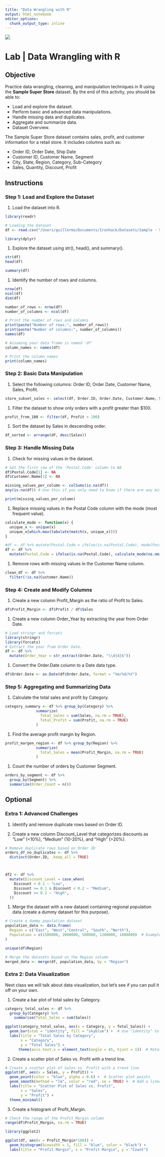 ```yaml
---
title: "Data Wrangling with R"
output: html_notebook
editor_options: 
  chunk_output_type: inline
---
```


![](https://user-images.githubusercontent.com/23629340/40541063-a07a0a8a-601a-11e8-91b5-2f13e4e6b441.png)

# Lab \| Data Wrangling with R

## Objective

Practice data wrangling, cleaning, and manipulation techniques in R using the **Sample Super Store** dataset. By the end of this activity, you should be able to:

-   Load and explore the dataset.
-   Perform basic and advanced data manipulations.
-   Handle missing data and duplicates.
-   Aggregate and summarize data.
-   Dataset Overview.

The Sample Super Store dataset contains sales, profit, and customer information for a retail store. It includes columns such as:

-   Order ID, Order Date, Ship Date
-   Customer ID, Customer Name, Segment
-   City, State, Region, Category, Sub-Category
-   Sales, Quantity, Discount, Profit

## Instructions

### Step 1: Load and Explore the Dataset

1.  Load the dataset into R.

```r
library(readr)

# Loading the Dataset
df <- read.csv("/Users/guillermo/Documents/Ironhack/Datasets/Sample - Superstore/Sample - Superstore.csv")
```


```r
library(dplyr)
```

1.  Explore the dataset using str(), head(), and summary().

```r
str(df)
head(df)
```

```r
summary(df)
```

1.  Identify the number of rows and columns.

```r
nrow(df)
ncol(df)
dim(df)
```

```r

number_of_rows <- nrow(df)
number_of_columns <- ncol(df)

# Print the number of rows and columns
print(paste("Number of rows:", number_of_rows))
print(paste("Number of columns:", number_of_columns))
names(df)
```

```r
# Assuming your data frame is named 'df'
column_names <- names(df)

# Print the column names
print(column_names)
```

### Step 2: Basic Data Manipulation

1.  Select the following columns: Order ID, Order Date, Customer Name, Sales, Profit.

```r
store_subset_sales <- select(df, Order.ID, Order.Date, Customer.Name, Sales, Profit)
```

1.  Filter the dataset to show only orders with a profit greater than \$100.

```r
profit_from_100 <- filter(df, Profit > 100)
```

1.  Sort the dataset by Sales in descending order.

```r
df_sorted <- arrange(df, desc(Sales))
```

### Step 3: Handle Missing Data

1.  Check for missing values in the dataset.

```r
# Set the first row of the 'Postal.Code' column to NA
df$Postal.Code[1] <- NA
df$Customer.Name[1] <- NA
```

```r
missing_values_per_column <- colSums(is.na(df))
any(is.na(df)) # Use this if you only need to know if there are any missing values in the entire dataset.

print(missing_values_per_column)
```

1.  Replace missing values in the Postal Code column with the mode (most frequent value).

```r
calculate_mode <- function(x) {
  unique_x <- unique(x)
  unique_x[which.max(tabulate(match(x, unique_x)))]
}

#df <- df %>% mutate(Postal.Code = ifelse(is.na(Postal.Code), mode(Postal.Code), Postal.Code))
df <- df %>%
  mutate(Postal.Code = ifelse(is.na(Postal.Code), calculate_mode(na.omit(Postal.Code)), Postal.Code))

```

1.  Remove rows with missing values in the Customer Name column.

```r
clean_df <- df %>%
  filter(!is.na(Customer.Name))

```

### Step 4: Create and Modify Columns

1.  Create a new column Profit_Margin as the ratio of Profit to Sales.

```r

df$Profit_Margin <- df$Profit / df$Sales
```

1.  Create a new column Order_Year by extracting the year from Order Date.

```r
# Load stringr and forcats
library(stringr)
library(forcats)
# Extract the year from Order Date.
df <- df %>% 
  mutate(Order_Year = str_extract(Order.Date, "\\d{4}$"))


```

1.  Convert the Order.Date column to a Date data type.

```r
df$Order.Date <- as.Date(df$Order.Date, format = "%m/%d/%Y")


```

### Step 5: Aggregating and Summarizing Data

1.  Calculate the total sales and profit by Category.

```r

category_summary <- df %>% group_by(Category) %>%
              summarize(
                Total_Sales = sum(Sales, na.rm = TRUE),
                Total_Profit = sum(Profit, na.rm = TRUE)
              )
```

1.  Find the average profit margin by Region.

```r
profit_margen_region <- df %>% group_by(Region) %>%
              summarize(
                Total_Sales = mean(Profit_Margin, na.rm = TRUE)
              )
```

1.  Count the number of orders by Customer Segment.

```r

orders_by_segment <- df %>%
  group_by(Segment) %>%
  summarize(Order_Count = n())

```

## Optional

### Extra 1: Advanced Challenges

1.  Identify and remove duplicate rows based on Order ID.

2.  Create a new column Discount_Level that categorizes discounts as "Low" (\<10%), "Medium" (10-20%), and "High" (\>20%).

```r

# Remove duplicate rows based on Order ID
orders_df_no_duplicates <- df %>%
  distinct(Order.ID, .keep_all = TRUE)



df2 <- df %>%
  mutate(Discount_Level = case_when(
    Discount < 0.1 ~ "Low",
    Discount >= 0.1 & Discount < 0.2 ~ "Medium",
    Discount >= 0.2 ~ "High",
  ))

```

1.  Merge the dataset with a new dataset containing regional population data (create a dummy dataset for this purpose).

```r
# Create a dummy population dataset
population_data <- data.frame(
  Region = c("East", "West","Central", "South", "North"),
  Population = c(1500000, 2000000, 500000, 1200000, 1800000)  # Example population values
)
```

```r
unique(df$Region)
```

```r
# Merge the datasets based on the Region column
merged_data <- merge(df, population_data, by = "Region")

```

### Extra 2: Data Visualization

Next class we will talk about data visualization, but let's see if you can pull it off on your own.

1.  Create a bar plot of total sales by Category.
```r
category_total_sales <- df %>%
  group_by(Category) %>%
    summarise(Total_Sales = sum(Sales))

ggplot(category_total_sales, aes(x = Category, y = Total_Sales)) +
  geom_bar(stat = "identity", fill = "skyblue") +  # Use "identity" to plot actual values
  labs(title = "Total Sales by Category", 
       x = "Category", 
       y = "Total Sales") +
      theme(axis.text.x = element_text(angle = 45, hjust = 1))  # Rotate x-axis labels for readability


```



2.  Create a scatter plot of Sales vs. Profit with a trend line.
```r
# Create a scatter plot of Sales vs. Profit with a trend line
ggplot(df, aes(x = Sales, y = Profit)) +
  geom_point(color = "blue", alpha = 0.6) +  # Scatter plot points
  geom_smooth(method = "lm", color = "red", se = TRUE) +  # Add a linear trend line
  labs(title = "Scatter Plot of Sales vs. Profit", 
       x = "Sales", 
       y = "Profit") +
  theme_minimal()


```

3.  Create a histogram of Profit_Margin.
```r
# Check the range of the Profit_Margin column
range(df$Profit_Margin, na.rm = TRUE)

```

```r
library(ggplot2)

ggplot(df, aes(x = Profit_Margin*100)) +
  geom_histogram(binwidth = 1, fill = "blue", color = "black") +
  labs(title = "Profit Margin", x = "Profit Margin", y = "Count")

```


